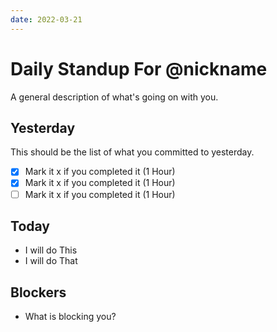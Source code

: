 ```yaml
---
date: 2022-03-21
---
```


# Daily Standup For @nickname

A general description of what's going on with you.

## Yesterday

This should be the list of what you committed to yesterday.

- [x] Mark it x if you completed it (1 Hour)
- [x] Mark it x if you completed it (1 Hour)
- [ ] Mark it x if you completed it (1 Hour)

## Today

- I will do This
- I will do That

## Blockers

- What is blocking you?
